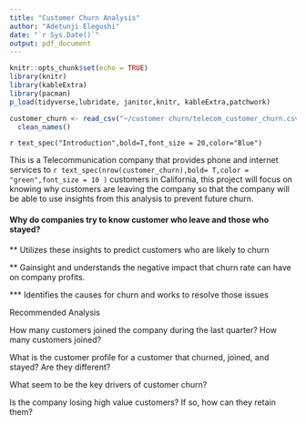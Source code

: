 ---
title: "Customer Churn Analysis"
author: "Adetunji Elegushi"
date: "`r Sys.Date()`"
output: pdf_document
---
```{r setup, include=FALSE}
knitr::opts_chunk$set(echo = TRUE)
library(knitr)
library(kableExtra)
library(pacman)
p_load(tidyverse,lubridate, janitor,knitr, kableExtra,patchwork)

customer_churn <- read_csv("~/customer churn/telecom_customer_churn.csv") %>% 
  clean_names()
```

 `r text_spec("Introduction",bold=T,font_size = 20,color="Blue")`

 
This is a Telecommunication company that provides phone and internet services to `r text_spec(nrow(customer_churn),bold= T,color = "green",font_size = 10 )` customers in California, this project will focus on knowing why customers are leaving the company so that the company will be able to use insights from this analysis to prevent future churn.

#### Why do companies try to know customer who leave and those who stayed?

** Utilizes these insights to predict customers who are likely to churn

** Gainsight  and understands the negative impact that churn rate can have on company profits.

*** Identifies the causes for churn and works to resolve those issues

 


Recommended Analysis

How many customers joined the company during the last quarter? How many customers joined?

What is the customer profile for a customer that churned, joined, and stayed? Are they different?

What seem to be the key drivers of customer churn?

Is the company losing high value customers? If so, how can they retain them?
